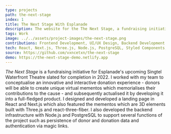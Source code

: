 ```yaml
---
type: projects
path: the-next-stage
index: 1
title: The Next Stage With Esplanade
description: The website for the The Next Stage, a fundraising initiative with Esplanade
tags: Work
image: ../../assets/project-images/the-next-stage.png
contributions: Frontend Development, UI/UX Design, Backend Development
tech: React, Next.js, Three.js, Node.js, PostgreSQL, Styled Components, Javascript
source: https://github.com/vxncetxn/the-next-stage
demo: https://the-next-stage-demo.netlify.app
---
```


<i>The Next Stage</i> is a fundraising initiative for Esplanade's upcoming Singtel Waterfront 
Theatre slated for completion in 2022. I <Highlight>worked with my team to conceptualise an innovative
and interactive donation experience</Highlight> - donors will be able to create unique virtual mementos
which memorialises their contributions to the cause - and subsequently actualised it by developing
it into a full-fledged product. I designed and developed a landing page in React and Next.js 
which also <Highlight>featured the mementos which are 3D elements built with Three.js and react-three-fiber</Highlight>.
I also developed the backend infrastructure with Node.js and PostgreSQL to <Highlight>support several functions
of the project such as persistence of donor and donation data and authentication via magic links</Highlight>.
